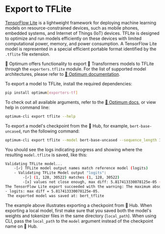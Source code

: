 <!--Copyright 2023 The HuggingFace Team. All rights reserved.

Licensed under the Apache License, Version 2.0 (the "License"); you may not use this file except in compliance with
the License. You may obtain a copy of the License at

http://www.apache.org/licenses/LICENSE-2.0

Unless required by applicable law or agreed to in writing, software distributed under the License is distributed on
an "AS IS" BASIS, WITHOUT WARRANTIES OR CONDITIONS OF ANY KIND, either express or implied. See the License for the
specific language governing permissions and limitations under the License.
-->

# Export to TFLite

[TensorFlow Lite](https://www.tensorflow.org/lite/guide) is a lightweight framework for deploying machine learning models 
on resource-constrained devices, such as mobile phones, embedded systems, and Internet of Things (IoT) devices. 
TFLite is designed to optimize and run models efficiently on these devices with limited computational power, memory, and 
power consumption.
A TensorFlow Lite model is represented in a special efficient portable format identified by the `.tflite` file extension. 

🤗 Optimum offers functionality to export 🤗 Transformers models to TFLite through the `exporters.tflite` module. 
For the list of supported model architectures, please refer to [🤗 Optimum documentation](https://huggingface.co/docs/optimum/exporters/tflite/overview).

To export a model to TFLite, install the required dependencies:
 
```bash
pip install optimum[exporters-tf]
```

To check out all available arguments, refer to the [🤗 Optimum docs](https://huggingface.co/docs/optimum/main/en/exporters/tflite/usage_guides/export_a_model), 
or view help in command line:

```bash
optimum-cli export tflite --help
```

To export a model's checkpoint from the 🤗 Hub, for example, `bert-base-uncased`, run the following command:

```bash
optimum-cli export tflite --model bert-base-uncased --sequence_length 128 bert_tflite/
```

You should see the logs indicating progress and showing where the resulting `model.tflite` is saved, like this:

```bash
Validating TFLite model...
	-[✓] TFLite model output names match reference model (logits)
	- Validating TFLite Model output "logits":
		-[✓] (1, 128, 30522) matches (1, 128, 30522)
		-[x] values not close enough, max diff: 5.817413330078125e-05 (atol: 1e-05)
The TensorFlow Lite export succeeded with the warning: The maximum absolute difference between the output of the reference model and the TFLite exported model is not within the set tolerance 1e-05:
- logits: max diff = 5.817413330078125e-05.
 The exported model was saved at: bert_tflite
 ```

The example above illustrates exporting a checkpoint from 🤗 Hub. When exporting a local model, first make sure that you 
saved both the model's weights and tokenizer files in the same directory (`local_path`). When using CLI, pass the 
`local_path` to the `model` argument instead of the checkpoint name on 🤗 Hub. 